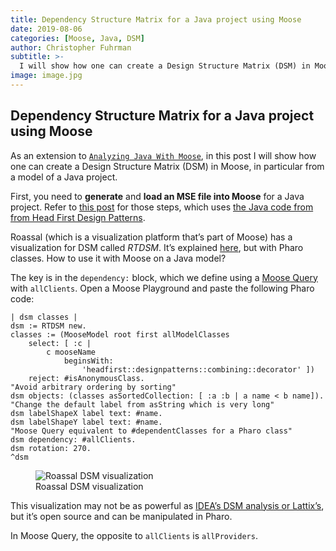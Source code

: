 ```yaml
---
title: Dependency Structure Matrix for a Java project using Moose
date: 2019-08-06
categories: [Moose, Java, DSM]
author: Christopher Fuhrman
subtitle: >-
  I will show how one can create a Design Structure Matrix (DSM) in Moose, in particular from a model of a Java project. 
image: image.jpg
---
```


## Dependency Structure Matrix for a Java project using Moose

As an extension to [`Analyzing Java With Moose`](../analyzing-java-with-moose/index.qmd), in this post I will show how one can create a Design Structure Matrix (DSM) in Moose, in particular from a model of a Java project.

First, you need to **generate** and **load an MSE file into Moose** for a Java project. Refer to [this post](../analyzing-java-with-moose/index.qmd) for those steps, which uses [the Java code from from Head First Design Patterns](https://github.com/bethrobson/Head-First-Design-Patterns).

Roassal (which is a visualization platform that's part of Moose) has a visualization for DSM called *RTDSM*.
It's explained [here](http://forum.world.st/DSM-td4842409.html), but with Pharo classes.
How to use it with Moose on a Java model?

The key is in the `dependency:` block, which we define using a [Moose Query](https://moosequery.ferlicot.fr/) with `allClients`.
Open a Moose Playground and paste the following Pharo code:

```smalltalk
| dsm classes |
dsm := RTDSM new.
classes := (MooseModel root first allModelClasses
	select: [ :c | 
		c mooseName
			beginsWith: 
				'headfirst::designpatterns::combining::decorator' ])
	reject: #isAnonymousClass.
"Avoid arbitrary ordering by sorting"
dsm objects: (classes asSortedCollection: [ :a :b | a name < b name]).
"Change the default label from asString which is very long"
dsm labelShapeX label text: #name.
dsm labelShapeY label text: #name.
"Moose Query equivalent to #dependentClasses for a Pharo class"
dsm dependency: #allClients.
dsm rotation: 270.
^dsm
```

![Roassal DSM visualization](RTDSM.gif)

This visualization may not be as powerful as [IDEA's DSM analysis or Lattix's](https://blog.jetbrains.com/idea/2008/01/intellij-idea-dependency-analysis-with-dsm/), but it's open source and can be manipulated in Pharo.

In Moose Query, the opposite to `allClients` is `allProviders`.
